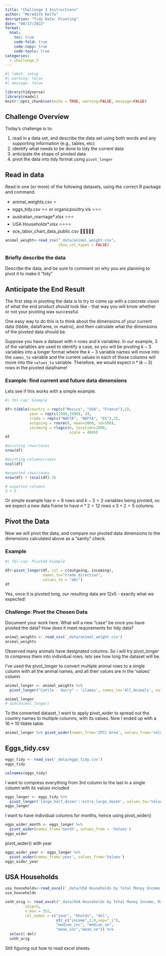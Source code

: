```yaml
---
title: "Challenge 3 Instructions"
author: "Meredith Rolfe"
desription: "Tidy Data: Pivoting"
date: "08/17/2022"
format:
  html:
    toc: true
    code-fold: true
    code-copy: true
    code-tools: true
categories:
  - challenge_3
---
```


```r
#| label: setup
#| warning: false
#| message: false

library(tidyverse)
library(readxl)
knitr::opts_chunk$set(echo = TRUE, warning=FALSE, message=FALSE)
```

## Challenge Overview

Today's challenge is to:

1.  read in a data set, and describe the data set using both words and any supporting information (e.g., tables, etc)
2.  identify what needs to be done to tidy the current data
3.  anticipate the shape of pivoted data
4.  pivot the data into tidy format using `pivot_longer`

## Read in data

Read in one (or more) of the following datasets, using the correct R package and command.

-   animal_weights.csv ⭐
-   eggs_tidy.csv ⭐⭐ or organicpoultry.xls ⭐⭐⭐
-   australian_marriage\*.xlsx ⭐⭐⭐
-   USA Households\*.xlsx ⭐⭐⭐⭐
-   sce_labor_chart_data_public.csv 🌟🌟🌟🌟🌟

```r
animal_weight<-read_csv("_data/animal_weight.csv",
                        show_col_types = FALSE)

```

### Briefly describe the data

Describe the data, and be sure to comment on why you are planning to pivot it to make it "tidy"

## Anticipate the End Result

The first step in pivoting the data is to try to come up with a concrete vision of what the end product *should* look like - that way you will know whether or not your pivoting was successful.

One easy way to do this is to think about the dimensions of your current data (tibble, dataframe, or matrix), and then calculate what the dimensions of the pivoted data should be.

Suppose you have a dataset with $n$ rows and $k$ variables. In our example, 3 of the variables are used to identify a case, so you will be pivoting $k-3$ variables into a longer format where the $k-3$ variable names will move into the `names_to` variable and the current values in each of those columns will move into the `values_to` variable. Therefore, we would expect $n * (k-3)$ rows in the pivoted dataframe!

### Example: find current and future data dimensions

Lets see if this works with a simple example.

```r
#| tbl-cap: Example

df<-tibble(country = rep(c("Mexico", "USA", "France"),2),
           year = rep(c(1980,1990), 3), 
           trade = rep(c("NAFTA", "NAFTA", "EU"),2),
           outgoing = rnorm(6, mean=1000, sd=500),
           incoming = rlogis(6, location=1000, 
                             scale = 400))
df

#existing rows/cases
nrow(df)

#existing columns/cases
ncol(df)

#expected rows/cases
nrow(df) * (ncol(df)-3)

# expected columns 
3 + 2
```

Or simple example has $n = 6$ rows and $k - 3 = 2$ variables being pivoted, so we expect a new data frame to have $n * 2 = 12$ rows x $3 + 2 = 5$ columns.

## Pivot the Data

Now we will pivot the data, and compare our pivoted data dimensions to the dimensions calculated above as a "sanity" check.

### Example

```r
#| tbl-cap: Pivoted Example

df<-pivot_longer(df, col = c(outgoing, incoming),
                 names_to="trade_direction",
                 values_to = "abc")
df
```

Yes, once it is pivoted long, our resulting data are $12x5$ - exactly what we expected!

### Challenge: Pivot the Chosen Data

Document your work here. What will a new "case" be once you have pivoted the data? How does it meet requirements for tidy data?

```r

animal_weights <- read_csv('_data/animal_weight.csv')
animal_weights

```

Observed many animals have designated columns. So i will try pivot_longer to compress them into individual rows. lets see how long the dataset will be.

I've used the pivot_longer to convert multiple animal rows to a single column with all the animal names, and all their values are in the 'values' column

```r

animal_longer <- animal_weights %>% 
  pivot_longer("Cattle - dairy" : 'Llamas', names_to='All_Animals', values_to='values')

animal_longer
# dim(animal_longer)

```

To the converted dataset, I want to apply pivot_wider to spread out the country names to multiple columns, with its values. Now I ended up with a 16 \* 10 tibble table.

```r
animal_longer %>% pivot_wider(names_from='IPCC Area', values_from='values')
```

## Eggs_tidy.csv

```r
eggs_tidy <- read_csv('_data/eggs_tidy.csv')
eggs_tidy
```

```r
colnames(eggs_tidy)
```

I want to compress everything from 3rd column to the last in a single column with its values included

```r
eggs_longer <- eggs_tidy %>% 
  pivot_longer('large_half_dozen':'extra_large_dozen', values_to='Values')
eggs_longer
```

I want to have individual columns for months, hence using pivot_wider()

```r
eggs_wider_month <- eggs_longer %>% 
  pivot_wider(names_from='month', values_from = 'Values')
eggs_wider
```

pivot_wider() with year

```r
eggs_wider_year <- eggs_longer %>% 
  pivot_wider(names_from='year', values_from='Values')
eggs_wider_year
```

## USA Households

```r
usa_households<-read_excel('_data/USA Households by Total Money Income, Race, and Hispanic Origin of Householder 1967 to 2019.xlsx', skip=5)
usa_households
```

```r
ushh_orig <- read_excel("_data/USA Households by Total Money Income, Race, and Hispanic Origin of Householder 1967 to 2019.xlsx",
         skip=5,
         n_max = 352,
         col_names = c("year", "hholds", "del",
                       str_c("income",1:9,sep="_i"),
                       "median_inc", "median_se", 
                       "mean_inc","mean_se")) %>% 
  select(-del)
  ushh_orig 
```

Still figuring out how to read excel sheets.
